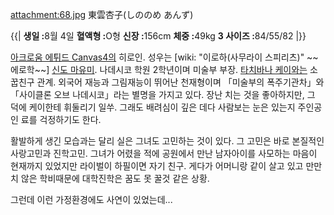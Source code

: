 attachment:68.jpg
東雲杏子(しののめ あんず)

{{|
'''생일 :  '''8월 4일
'''혈액형 : '''O형
'''신장 : '''156cm
'''체중 : '''49kg
'''3 사이즈 : '''84/55/82
|}}

[[아크로움 에튀드 Canvas4]]의 히로인. 성우는 [wiki: "이로하(사무라이 스피리츠)" ~~에로학~~] [[신도 마유미]].
나데시코 학원 2학년이며 미술부 부장. [[타치바나 케이]]와는 소꿉친구 관계. 외국어 재능과 그림재능이 뛰어난 천재형이며 「미술부의 폭주기관차」와 「사이클론 오브 나데시코」라는 별명을 가지고 있다. 장난 치는 것을 좋아하지만, 그 덕에 케이한테 휘둘리기 일쑤. 그래도 배려심이 깊은 데다 사람보는 눈은 있는지 주인공인 료를 걱정하기도 한다.

활발하게 생긴 모습과는 달리 실은 그녀도 고민하는 것이 있다. 그 고민은 바로 본질적인 사랑고민과 진학고민. 그녀가 어렸을 적에 공원에서 만난 남자아이를 사모하는 마음이 현재까지 있었지만 라이벌이 하필이면 자기 친구. 게다가 어머니랑 같이 살고 있고 만만치 않은 학비때문에 대학진학은 꿈도 못 꿀것 같은 상황.

그런데 이런 가정환경에도 사연이 있었는데...
